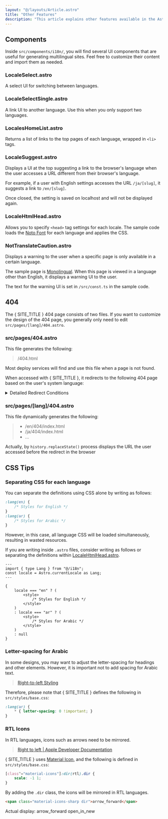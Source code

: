 ```yaml
---
layout: "@/layouts/Article.astro"
title: "Other Features"
description: "This article explains other features available in the Astro i18n Theme."
---
```


<PageHeadline title={frontmatter.title} />



## Components

Inside `src/components/i18n/`, you will find several UI components that are useful for generating multilingual sites. Feel free to customize their content and import them as needed.

### LocaleSelect.astro
A select UI for switching between languages.

### LocaleSelectSingle.astro
A link UI to another language. Use this when you only support two languages.

### LocalesHomeList.astro
Returns a list of links to the top pages of each language, wrapped in `<li>` tags.

### LocaleSuggest.astro
Displays a UI at the top suggesting a link to the browser's language when the user accesses a URL different from their browser's language.

For example, if a user with English settings accesses the URL `/ja/[slug]`, it suggests a link to `/en/[slug]`.

Once closed, the setting is saved on localhost and will not be displayed again.

### LocaleHtmlHead.astro
Allows you to specify `<head>` tag settings for each locale. The sample code loads the [Noto Font](https://fonts.google.com/noto/) for each language and applies the CSS.

### NotTranslateCaution.astro
Displays a warning to the user when a specific page is only available in a certain language.

The sample page is [Monolingual](/monolingual/). When this page is viewed in a language other than English, it displays a warning UI to the user.

The text for the warning UI is set in `/src/const.ts` in the sample code.



## 404

The { SITE_TITLE } 404 page consists of two files. If you want to customize the design of the 404 page, you generally only need to edit `src/pages/[lang]/404.astro`.

### src/pages/404.astro

This file generates the following:

> /404.html

Most deploy services will find and use this file when a page is not found.

When accessed with { SITE_TITLE }, it redirects to the following 404 page based on the user's system language:

<details>
    <summary>Detailed Redirect Conditions</summary>
    The redirect is performed based on the following conditions. For more details, please refer to the [source code](https://github.com/yacosta738/astro-cms/blob/main/src/pages/404.astro#L25).

    1. If the URL contains `/ja/...` or any other language code.
    2. If the `localStorage.selectedLang` contains the language code.
        * The `localStorage.selectedLang` is saved when the user selects a language in the UI.
    3. If the referring page contains `/ja/...` or any other language code.
</details>

### src/pages/[lang]/404.astro

This file dynamically generates the following:

> * /en/404/index.html
> * /ja/404/index.html
> * ...

Actually, by `history.replaceState()` process displays the URL the user accessed before the redirect in the browser


## CSS Tips

### Separating CSS for each language

You can separate the definitions using CSS alone by writing as follows:

```css
:lang(en) {
    /* Styles for English */
}
:lang(ar) {
    /* Styles for Arabic */
}
```

However, in this case, all language CSS will be loaded simultaneously, resulting in wasted resources.

If you are writing inside `.astro` files, consider writing as follows or separating the definitions within [LocaleHtmlHead.astro](#localehtmlheadastro).

```astro
---
import { type Lang } from "@/i18n";
const locale = Astro.currentLocale as Lang;
---

{
    locale === "en" ? (
        <style>
            /* Styles for English */
        </style>
    )
    : locale === "ar" ? (
        <style>
            /* Styles for Arabic */
        </style>
    )
    : null
}
```


### Letter-spacing for Arabic

In some designs, you may want to adjust the letter-spacing for headings and other elements. However, it is important not to add spacing for Arabic text.

> [Right-to-left Styling](https://rtlstyling.com/posts/rtl-styling#1.-letter-spacing)

Therefore, please note that { SITE_TITLE } defines the following in `src/styles/base.css`:

```css
:lang(ar) {
    * { letter-spacing: 0 !important; }
}
```


### RTL Icons

In RTL languages, icons such as arrows need to be mirrored.

> [Right to left | Apple Developer Documentation](https://developer.apple.com/design/human-interface-guidelines/right-to-left#Interface-icons)

{ SITE_TITLE } uses [Material Icon](https://fonts.google.com/icons), and the following is defined in `src/styles/base.css`:

```css
[class^="material-icons"]:dir(rtl).dir {
    scale: -1 1;
}
```

By adding the `.dir` class, the icons will be mirrored in RTL languages.

```html
<span class="material-icons-sharp dir">arrow_forward</span>
```

Actual display: 
<span class="material-icons-sharp dir">arrow_forward</span>
<span class="material-icons-sharp dir">open_in_new</span>
